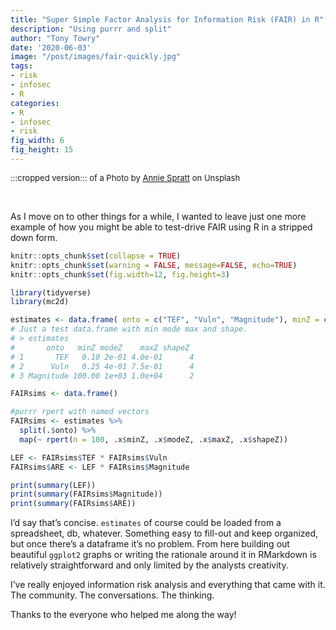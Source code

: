```yaml
---
title: "Super Simple Factor Analysis for Information Risk (FAIR) in R"
description: "Using purrr and split"
author: "Tony Towry"
date: '2020-06-03'
image: "/post/images/fair-quickly.jpg"
tags:
- risk
- infosec
- R
categories: 
- R
- infosec
- risk
fig_width: 6 
fig_height: 15 
---
```

 <div style="font-size:small;"> :::cropped version::: of a Photo by [Annie Spratt](https://unsplash.com/@anniespratt) on Unsplash </div><br/>

As I move on to other things for a while, I wanted to leave just one more example of how you might be able to test-drive FAIR using R in a stripped down form.

```r
knitr::opts_chunk$set(collapse = TRUE)
knitr::opts_chunk$set(warning = FALSE, message=FALSE, echo=TRUE)
knitr::opts_chunk$set(fig.width=12, fig.height=3) 
```

```r
library(tidyverse)
library(mc2d)

estimates <- data.frame( onto = c("TEF", "Vuln", "Magnitude"), minZ = c(.1, .25, 100), modeZ = c(.2, .4, 1000), maxZ = c(.4, .75, 10000), shapeZ = c(4, 4, 2), stringsAsFactors = FALSE)
# Just a test data.frame with min mode max and shape.
# > estimates
#       onto   minZ modeZ    maxZ shapeZ
# 1       TEF   0.10 2e-01 4.0e-01      4
# 2      Vuln   0.25 4e-01 7.5e-01      4
# 3 Magnitude 100.00 1e+03 1.0e+04      2

FAIRsims <- data.frame()

#purrr rpert with named vectors
FAIRsims <- estimates %>%
  split(.$onto) %>%
  map(~ rpert(n = 100, .x$minZ, .x$modeZ, .x$maxZ, .x$shapeZ)) 

LEF <- FAIRsims$TEF * FAIRsims$Vuln
FAIRsims$ARE <- LEF * FAIRsims$Magnitude

print(summary(LEF))
print(summary(FAIRsims$Magnitude))
print(summary(FAIRsims$ARE))
```
I'd say that's concise. `estimates` of course could be loaded from a spreadsheet, db, whatever. Something easy to fill-out and keep organized, but once there's a dataframe it's no problem. From here building out beautiful `ggplot2` graphs or writing the rationale around it in RMarkdown is relatively straightforward and only limited by the analysts creativity.

I've really enjoyed information risk analysis and everything that came with it. The community. The conversations. The thinking.

Thanks to the everyone who helped me along the way!